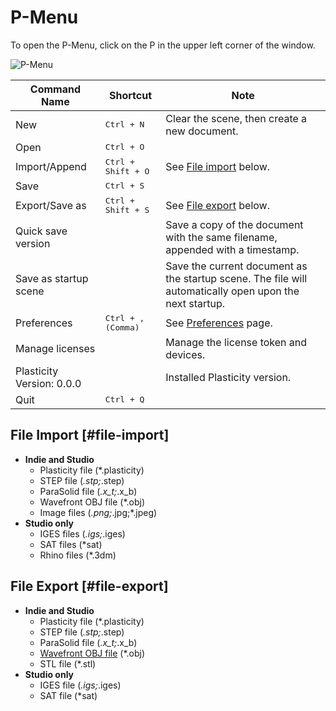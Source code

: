 # P-Menu

To open the P-Menu, click on the P in the upper left corner of the window.

![P-Menu](/img/file-menu.png)

| Command Name              | Shortcut                    | Note                                                                                                    |
| ------------------------- | --------------------------- | ------------------------------------------------------------------------------------------------------- |
| New                       | <kbd>Ctrl + N</kbd>         | Clear the scene, then create a new document.                                                            |
| Open                      | <kbd>Ctrl + O</kbd>         |                                                                                                         |
| Import/Append             | <kbd>Ctrl + Shift + O</kbd> | See [File import](#file-import) below.                                                                  |
| Save                      | <kbd>Ctrl + S</kbd>         |                                                                                                         |
| Export/Save as            | <kbd>Ctrl + Shift + S</kbd> | See [File export](#file-export) below.                                                                  |
| Quick save version        |                             | Save a copy of the document with the same filename, appended with a timestamp.                          |
| Save as startup scene     |                             | Save the current document as the startup scene. The file will automatically open upon the next startup. |
| Preferences               | <kbd>Ctrl + , (Comma)</kbd> | See [Preferences](./preferences) page.                                                                  |
| Manage licenses           |                             | Manage the license token and devices.                                                                   |
| Plasticity Version: 0.0.0 |                             | Installed Plasticity version.                                                                           |
| Quit                      | <kbd>Ctrl + Q</kbd>         |                                                                                                         |


## File Import [#file-import]
- **Indie and Studio** 
    - Plasticity file (*.plasticity)
    - STEP file (*.stp;*.step)
    - ParaSolid file (*.x_t;*.x_b)
    - Wavefront OBJ file (*.obj)
    - Image files (*.png;*.jpg;*.jpeg)
- **Studio only**
    - IGES files (*.igs;*.iges) 
    - SAT files (*sat)
    - Rhino files (*.3dm) 

## File Export [#file-export]
- **Indie and Studio** 
    - Plasticity file (*.plasticity)
    - STEP file (*.stp;*.step)
    - ParaSolid file (*.x_t;*.x_b)
    - [Wavefront OBJ file](./export-obj) (*.obj)
    - STL file (*.stl)
- **Studio only**
    - IGES file (*.igs;*.iges)
    - SAT file (*sat)










